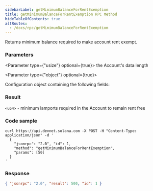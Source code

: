 ```yaml
---
sidebarLabel: getMinimumBalanceForRentExemption
title: getMinimumBalanceForRentExemption RPC Method
hideTableOfContents: true
altRoutes:
  - /docs/rpc/getMinimumBalanceForRentExemption
---
```


Returns minimum balance required to make account rent exempt.

<DocSideBySide>

<DocLeftSide>

### Parameters

<Parameter type={"usize"} optional={true}>
  the Account's data length
</Parameter>

<Parameter type={"object"} optional={true}>

Configuration object containing the following fields:

<Field
  name="commitment"
  type="string"
  optional={true}
  href="/docs/rpc/index.mdx#configuring-state-commitment"
/>

</Parameter>

### Result

`<u64>` - minimum lamports required in the Account to remain rent free

</DocLeftSide>

<DocRightSide>

### Code sample

```shell
curl https://api.devnet.solana.com -X POST -H "Content-Type: application/json" -d '
  {
    "jsonrpc": "2.0", "id": 1,
    "method": "getMinimumBalanceForRentExemption",
    "params": [50]
  }
'
```

### Response

```json
{ "jsonrpc": "2.0", "result": 500, "id": 1 }
```

</DocRightSide>
</DocSideBySide>
